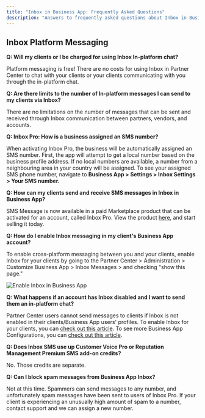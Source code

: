 ```yaml
---
title: "Inbox in Business App: Frequently Asked Questions"
description: "Answers to frequently asked questions about Inbox in Business App, including platform messaging and SMS features."
---
```


## Inbox Platform Messaging

**Q: Will my clients or I be charged for using Inbox In-platform chat?**

Platform messaging is free! There are no costs for using Inbox in Partner Center to chat with your clients or your clients communicating with you through the in-platform chat.

**Q: Are there limits to the number of In-platform messages I can send to my clients via Inbox?**

There are no limitations on the number of messages that can be sent and received through Inbox communication between partners, vendors, and accounts.

**Q: Inbox Pro: How is a business assigned an SMS number?**

When activating Inbox Pro, the business will be automatically assigned an SMS number. First, the app will attempt to get a local number based on the business profile address. If no local numbers are available, a number from a neighbouring area in your country will be assigned. To see your assigned SMS phone number, navigate to **Business App > Settings > Inbox Settings > Your SMS number.**

**Q: How can my clients send and receive SMS messages in Inbox in Business App?**

SMS Message is now available in a paid Marketplace product that can be activated for an account, called Inbox Pro. View the product [here](https://partners.vendasta.com/marketplace/products/MP-DKT6XHPM6NCCDNK2TPDPVD3PG3V7ZHWP), and start selling it today.

**Q: How do I enable Inbox messaging in my client's Business App account?**

To enable cross-platform messaging between you and your clients, enable Inbox for your clients by going to the Partner Center > Administration > Customize Business App > Inbox Messages > and checking "show this page."

![Enable Inbox in Business App](/img/business-app/inbox/enable-inbox.png)

**Q: What happens if an account has Inbox disabled and I want to send them an in-platform chat?**

Partner Center users cannot send messages to clients if Inbox is not enabled in their clients/Business App users' profiles. To enable Inbox for your clients, you can [check out this article](/business-app/business-app-inbox/enabling-inbox). To see more Business App Configurations, you can [check out this article](/business-app/business-app-setup/business-app-configuration).

**Q: Does Inbox SMS use up Customer Voice Pro or Reputation Management Premium SMS add-on credits?**

No. Those credits are separate.

**Q: Can I block spam messages from Business App Inbox?**

Not at this time. Spammers can send messages to any number, and unfortunately spam messages have been sent to users of Inbox Pro. If your client is experiencing an unusually high amount of spam to a number, contact support and we can assign a new number.